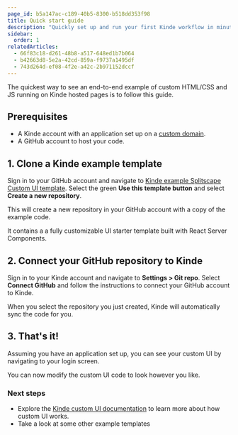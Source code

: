 ```yaml
---
page_id: b5a147ac-c189-40b5-8300-b518dd353f98
title: Quick start guide
description: "Quickly set up and run your first Kinde workflow in minutes."
sidebar:
  order: 1
relatedArticles:
  - 66f83c18-d261-48b8-a517-648ed1b7b064
  - b42663d8-5e2a-42cd-859a-f9737a1495df
  - 743d264d-ef08-4f2e-a42c-2b971152dccf
---
```


The quickest way to see an end-to-end example of custom HTML/CSS and JS running on Kinde hosted pages is to follow this guide.

## Prerequisites

- A Kinde account with an application set up on a [custom domain](/build/domains/pointing-your-domain/).
- A GitHub account to host your code.

## 1. Clone a Kinde example template

Sign in to your GitHub account and navigate to [Kinde example Splitscape Custom UI template](https://github.com/kinde-starter-kits/custom-ui-splitscape). Select the green **Use this template button** and select **Create a new repository**.

This will create a new repository in your GitHub account with a copy of the example code.

It contains a a fully customizable UI starter template built with React Server Components.

## 2. Connect your GitHub repository to Kinde

Sign in to your Kinde account and navigate to **Settings > Git repo**. Select **Connect GitHub** and follow the instructions to connect your GitHub account to Kinde.

When you select the repository you just created, Kinde will automatically sync the code for you.

## 3. That's it!

Assuming you have an application set up, you can see your custom UI by navigating to your login screen.

You can now modify the custom UI code to look however you like.

### Next steps

- Explore the [Kinde custom UI documentation](design/customize-with-code/customize-with-css-html/) to learn more about how custom UI works.
- Take a look at some other example templates
